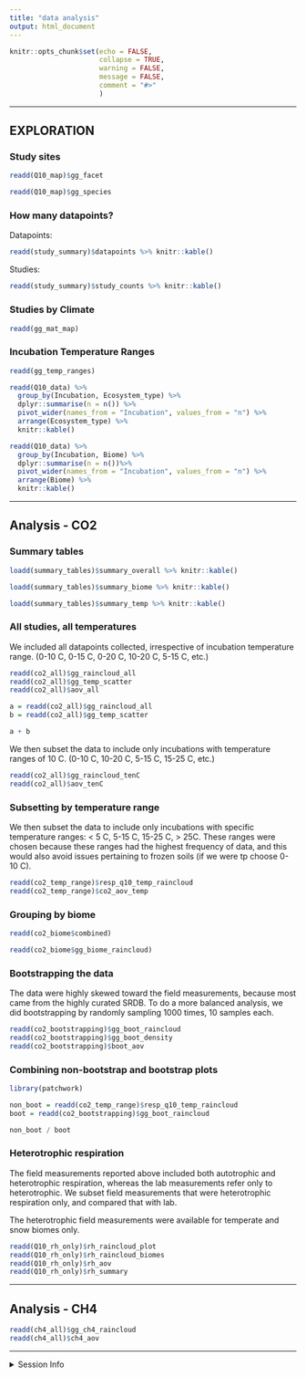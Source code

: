 ```yaml
---
title: "data analysis"
output: html_document
---
```


```r
knitr::opts_chunk$set(echo = FALSE,
                      collapse = TRUE,
                      warning = FALSE,
                      message = FALSE,
                      comment = "#>"
                      )
```

---

## EXPLORATION

### Study sites

```r
readd(Q10_map)$gg_facet
```

```r
readd(Q10_map)$gg_species
```


### How many datapoints?

Datapoints: 

```r
readd(study_summary)$datapoints %>% knitr::kable()
```

Studies: 

```r
readd(study_summary)$study_counts %>% knitr::kable()
```


### Studies by Climate

```r
readd(gg_mat_map)
```


### Incubation Temperature Ranges

```r
readd(gg_temp_ranges)
```


```r
readd(Q10_data) %>% 
  group_by(Incubation, Ecosystem_type) %>% 
  dplyr::summarise(n = n()) %>% 
  pivot_wider(names_from = "Incubation", values_from = "n") %>% 
  arrange(Ecosystem_type) %>% 
  knitr::kable()
```

```r
readd(Q10_data) %>% 
  group_by(Incubation, Biome) %>% 
  dplyr::summarise(n = n())%>% 
  pivot_wider(names_from = "Incubation", values_from = "n") %>% 
  arrange(Biome) %>% 
  knitr::kable()
```


---

## Analysis - CO2

### Summary tables

```r
loadd(summary_tables)$summary_overall %>% knitr::kable()
```

```r
loadd(summary_tables)$summary_biome %>% knitr::kable()

```

```r
loadd(summary_tables)$summary_temp %>% knitr::kable()

```




### All studies, all temperatures

We included all datapoints collected, irrespective of incubation temperature range. (0-10 C, 0-15 C, 0-20 C, 10-20 C, 5-15 C, etc.)

```r
readd(co2_all)$gg_raincloud_all
readd(co2_all)$gg_temp_scatter
readd(co2_all)$aov_all
```


```r
a = readd(co2_all)$gg_raincloud_all
b = readd(co2_all)$gg_temp_scatter

a + b

```


We then subset the data to include only incubations with temperature ranges of 10 C. (0-10 C, 10-20 C, 5-15 C, 15-25 C, etc.)

```r
readd(co2_all)$gg_raincloud_tenC
readd(co2_all)$aov_tenC

```


### Subsetting by temperature range

We then subset the data to include only incubations with specific temperature ranges: < 5 C, 5-15 C, 15-25 C, > 25C. These ranges were chosen because these ranges had the highest frequency of data, and this would also avoid issues pertaining to frozen soils (if we were tp choose 0-10 C).


```r
readd(co2_temp_range)$resp_q10_temp_raincloud
readd(co2_temp_range)$co2_aov_temp
```

### Grouping by biome

```r
readd(co2_biome$combined)
```


```r
readd(co2_biome$gg_biome_raincloud)
```



### Bootstrapping the data

The data were highly skewed toward the field measurements, because most came from the highly curated SRDB. To do a more balanced analysis, we did bootstrapping by randomly sampling 1000 times, 10 samples each. 

```r
readd(co2_bootstrapping)$gg_boot_raincloud
readd(co2_bootstrapping)$gg_boot_density
readd(co2_bootstrapping)$boot_aov
```

### Combining non-bootstrap and bootstrap plots

```r
library(patchwork)

non_boot = readd(co2_temp_range)$resp_q10_temp_raincloud
boot = readd(co2_bootstrapping)$gg_boot_raincloud

non_boot / boot

```




### Heterotrophic respiration

The field measurements reported above included both autotrophic and heterotrophic respiration, whereas the lab measurements refer only to heterotrophic. We subset field measurements that were heterotrophic respiration only, and compared that with lab.

The heterotrophic field measurements were available for temperate and snow biomes only.

```r
readd(Q10_rh_only)$rh_raincloud_plot
readd(Q10_rh_only)$rh_raincloud_biomes
readd(Q10_rh_only)$rh_aov
readd(Q10_rh_only)$rh_summary

```

---

## Analysis - CH4

```r
readd(ch4_all)$gg_ch4_raincloud
readd(ch4_all)$ch4_aov
```



---

<details>   
   <summary>Session Info</summary>
   
Date run: `r Sys.Date()`

```r
sessionInfo()
```

</details> 
